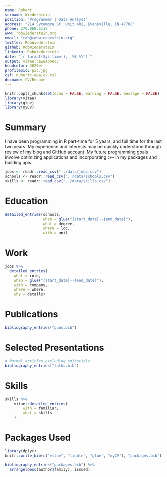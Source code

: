 ```yaml
---
name: Robert
surname: Wiederstein
position: "Programmer | Data Analyst"
address: "214 Sycamore St. Unit 402, Evansville, IN 47708"
phone: 270.869.5112
www: robwiederstein.org
email: "rob@robwiederstein.org"
twitter: RobWiederstein
github: RobWiederstein
linkedin: RobWiederstein
date: "`r format(Sys.time(), '%B %Y')`"
output: vitae::awesomecv
headcolor: 3026ef
profilepic: pic.jpg
csl: numeric-apa-cv.csl
docname: CV/Resume
---
```


```r
knitr::opts_chunk$set(echo = FALSE, warning = FALSE, message = FALSE)
library(vitae)
library(glue)
library(myCV)
```

# Summary

I have been programming in R part-time for 5 years, and full time for the last two years.  My experience and interests may be quickly understood through review of my [blog](https://www.robwiederstein.org) and GitHub [account](https://github.com/RobWiederstein). My future programming goals involve optimizing applications and incorporating `C++` in my packages and building apis.



```r
jobs <- readr::read_csv("../data/jobs.csv")
schools <- readr::read_csv("../data/schools.csv")
skills <- readr::read_csv("../data/skills.csv")
```

# Education

```r
detailed_entries(schools, 
                 when = glue("{start_date}--{end_date}"),
                 what = degree,
                 where = loc,
                 with = uni)
```

# Work

```r
jobs %>% 
  detailed_entries(
    what = role,
    when = glue("{start_date}--{end_date}"),
    with = company,
    where = where,
    why = details)
```
# Publications

```r
bibliography_entries("pubs.bib")
```

# Selected Presentations

```r
# Normal articles excluding editorials
bibliography_entries("talks.bib")
```

# Skills

```r
skills %>%
    vitae::detailed_entries(
        with = familiar,
        what = skills
    )
```


# Packages Used

```r
library(dplyr)
knitr::write_bib(c("vitae", "tibble", "glue", "myCV"), "packages.bib")

bibliography_entries("packages.bib") %>%
  arrange(desc(author$family), issued)
```

